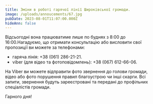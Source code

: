 ```yaml
---
title: Зміни в роботі гарячої лінії Широківської громади.
image: /uploads/annoucements/67.jpg
pubDate: 2023-08-01T11:07:00.000Z
hideAnn: false
---
```


Відсьогодні вона працюватиме лише по буднях з 8:00 до 16:00.Нагадуємо, що отримати консультацію або висловити свої пропозиції ви можете за телефонами: 

* гаряча лінія: +38 (061) 286-21-21.
* viber (для відео та фотоповідомлень): +38 (067) 612-66-06.

На Viber ви можете відправити фото звернення до голови громади, відео або фото порушення правил благоустрою чи інші скарги. Всі запити, звернення будуть зареєстровані та передані до профільних спеціалістів громади.

Гарного дня!





